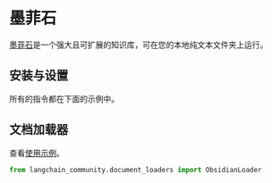# 墨菲石

[墨菲石](https://obsidian.md/)是一个强大且可扩展的知识库，可在您的本地纯文本文件夹上运行。

## 安装与设置

所有的指令都在下面的示例中。

## 文档加载器

查看[使用示例](/docs/integrations/document_loaders/obsidian)。

```python
from langchain_community.document_loaders import ObsidianLoader
```